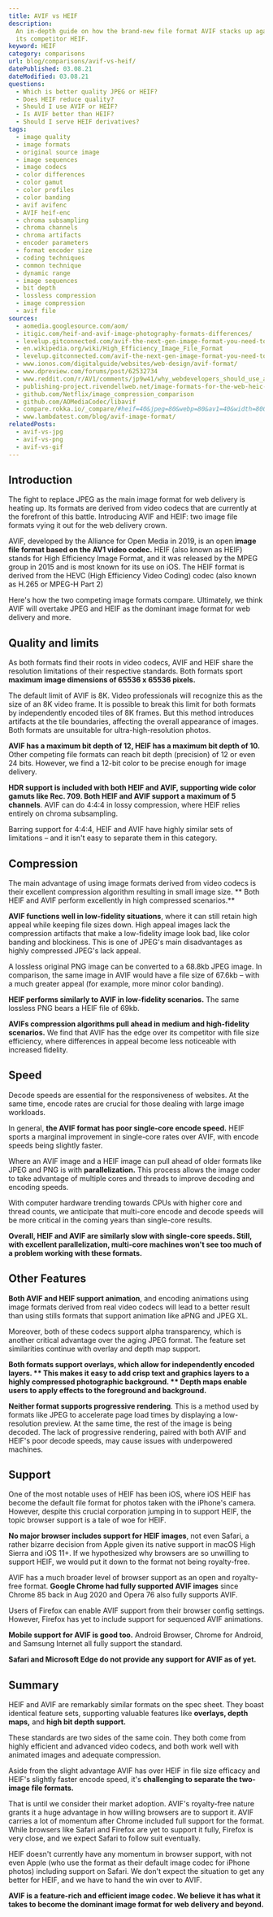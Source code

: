```yaml
---
title: AVIF vs HEIF
description:
  An in-depth guide on how the brand-new file format AVIF stacks up against
  its competitor HEIF.
keyword: HEIF
category: comparisons
url: blog/comparisons/avif-vs-heif/
datePublished: 03.08.21
dateModified: 03.08.21
questions:
  - Which is better quality JPEG or HEIF?
  - Does HEIF reduce quality?
  - Should I use AVIF or HEIF?
  - Is AVIF better than HEIF?
  - Should I serve HEIF derivatives?
tags:
  - image quality
  - image formats
  - original source image
  - image sequences
  - image codecs
  - color differences
  - color gamut
  - color profiles
  - color banding
  - avif avifenc
  - AVIF heif-enc
  - chroma subsampling
  - chroma channels
  - chroma artifacts
  - encoder parameters
  - format encoder size
  - coding techniques
  - common technique
  - dynamic range
  - image sequences
  - bit depth
  - lossless compression
  - image compression
  - avif file
sources:
  - aomedia.googlesource.com/aom/
  - itigic.com/heif-and-avif-image-photography-formats-differences/
  - levelup.gitconnected.com/avif-the-next-gen-image-format-you-need-to-know-about-631e4476dc71
  - en.wikipedia.org/wiki/High_Efficiency_Image_File_Format
  - levelup.gitconnected.com/avif-the-next-gen-image-format-you-need-to-know-about-631e4476dc71
  - www.ionos.com/digitalguide/websites/web-design/avif-format/
  - www.dpreview.com/forums/post/62532734
  - www.reddit.com/r/AV1/comments/jp9w41/why_webdevelopers_should_use_avif_comparison/
  - publishing-project.rivendellweb.net/image-formats-for-the-web-heic-and-avif/
  - github.com/Netflix/image_compression_comparison
  - github.com/AOMediaCodec/libavif
  - compare.rokka.io/_compare/#heif=40&jpeg=80&webp=80&av1=40&width=800
  - www.lambdatest.com/blog/avif-image-format/
relatedPosts:
  - avif-vs-jpg
  - avif-vs-png
  - avif-vs-gif
---
```


## Introduction

The fight to replace JPEG as the main image format for web delivery is heating up. Its formats are derived from video codecs that are currently at the forefront of this battle. Introducing AVIF and HEIF: two image file formats vying it out for the web delivery crown.

AVIF, developed by the Alliance for Open Media in 2019, is an open **image file format based on the AV1 video codec.** HEIF (also known as HEIF) stands for High Efficiency Image Format, and it was released by the MPEG group in 2015 and is most known for its use on iOS. The HEIF format is derived from the HEVC (High Efficiency Video Coding) codec (also known as H.265 or MPEG-H Part 2)

Here's how the two competing image formats compare. Ultimately, we think AVIF will overtake JPEG and HEIF as the dominant image format for web delivery and more.

## Quality and limits

As both formats find their roots in video codecs, AVIF and HEIF share the resolution limitations of their respective standards. Both formats sport **maximum image dimensions of 65536 x 65536 pixels.**

The default limit of AVIF is 8K. Video professionals will recognize this as the size of an 8K video frame. It is possible to break this limit for both formats by independently encoded tiles of 8K frames. But this method introduces artifacts at the tile boundaries, affecting the overall appearance of images. Both formats are unsuitable for ultra-high-resolution photos.

**AVIF has a maximum bit depth of 12, HEIF has a maximum bit depth of 10.** Other competing file formats can reach bit depth (precision) of 12 or even 24 bits. However, we find a 12-bit color to be precise enough for image delivery.

**HDR support is included with both HEIF and AVIF, supporting wide color gamuts like Rec. 709. **Both** HEIF and AVIF support a maximum of 5 channels**. AVIF can do 4:4:4 in lossy compression, where HEIF relies entirely on chroma subsampling.

Barring support for 4:4:4, HEIF and AVIF have highly similar sets of limitations – and it isn't easy to separate them in this category.

## Compression

The main advantage of using image formats derived from video codecs is their excellent compression algorithm resulting in small image size. ** Both HEIF and AVIF perform excellently in high compressed scenarios.**

**AVIF functions well in low-fidelity situations**, where it can still retain high appeal while keeping file sizes down. High appeal images lack the compression artifacts that make a low-fidelity image look bad, like color banding and blockiness. This is one of JPEG's main disadvantages as highly compressed JPEG's lack appeal.

A lossless original PNG image can be converted to a 68.8kb JPEG image. In comparison, the same image in AVIF would have a file size of 67.6kb – with a much greater appeal (for example, more minor color banding).

**HEIF performs similarly to AVIF in low-fidelity scenarios.** The same lossless PNG bears a HEIF file of 69kb.

**AVIFs compression algorithms pull ahead in medium and high-fidelity scenarios.** We find that AVIF has the edge over its competitor with file size efficiency, where differences in appeal become less noticeable with increased fidelity.

## Speed

Decode speeds are essential for the responsiveness of websites. At the same time, encode rates are crucial for those dealing with large image workloads.

In general, **the AVIF format has poor single-core encode speed.** HEIF sports a marginal improvement in single-core rates over AVIF, with encode speeds being slightly faster.

Where an AVIF image and a HEIF image can pull ahead of older formats like JPEG and PNG is with **parallelization.** This process allows the image coder to take advantage of multiple cores and threads to improve decoding and encoding speeds.

With computer hardware trending towards CPUs with higher core and thread counts, we anticipate that multi-core encode and decode speeds will be more critical in the coming years than single-core results.

**Overall, HEIF and AVIF are similarly slow with single-core speeds. Still, with excellent parallelization, multi-core machines won't see too much of a problem working with these formats.**

## Other Features

**Both AVIF and HEIF support animation**, and encoding animations using image formats derived from real video codecs will lead to a better result than using stills formats that support animation like aPNG and JPEG XL.

Moreover, both of these codecs support alpha transparency, which is another critical advantage over the aging JPEG format. The feature set similarities continue with overlay and depth map support.

**Both formats support overlays, which allow for independently encoded layers. ** This makes it easy to add crisp text and graphics layers to a highly compressed photographic background. ** Depth maps enable users to apply effects to the foreground and background.**

**Neither format supports progressive rendering**. This is a method used by formats like JPEG to accelerate page load times by displaying a low-resolution preview. At the same time, the rest of the image is being decoded. The lack of progressive rendering, paired with both AVIF and HEIF's poor decode speeds, may cause issues with underpowered machines.

## Support

One of the most notable uses of HEIF has been iOS, where iOS HEIF has become the default file format for photos taken with the iPhone's camera. However, despite this crucial corporation jumping in to support HEIF, the topic browser support is a tale of woe for HEIF.

**No major browser includes support for HEIF images**, not even Safari, a rather bizarre decision from Apple given its native support in macOS High Sierra and iOS 11+. If we hypothesized why browsers are so unwilling to support HEIF, we would put it down to the format not being royalty-free.

AVIF has a much broader level of browser support as an open and royalty-free format. **Google Chrome had fully supported AVIF images** since Chrome 85 back in Aug 2020 and Opera 76 also fully supports AVIF.

Users of Firefox can enable AVIF support from their browser config settings. However, Firefox has yet to include support for sequenced AVIF animations.

**Mobile support for AVIF is good too.** Android Browser, Chrome for Android, and Samsung Internet all fully support the standard.

**Safari and Microsoft Edge do not provide any support for AVIF as of yet.**

## Summary

HEIF and AVIF are remarkably similar formats on the spec sheet. They boast identical feature sets, supporting valuable features like **overlays, depth maps,** and **high bit depth support.**

These standards are two sides of the same coin. They both come from highly efficient and advanced video codecs, and both work well with animated images and adequate compression.

Aside from the slight advantage AVIF has over HEIF in file size efficacy and HEIF's slightly faster encode speed, it's **challenging to separate the two-image file formats.**

That is until we consider their market adoption. AVIF's royalty-free nature grants it a huge advantage in how willing browsers are to support it. AVIF carries a lot of momentum after Chrome included full support for the format. While browsers like Safari and Firefox are yet to support it fully, Firefox is very close, and we expect Safari to follow suit eventually.

HEIF doesn't currently have any momentum in browser support, with not even Apple (who use the format as their default image codec for iPhone photos) including support on Safari. We don't expect the situation to get any better for HEIF, and we have to hand the win over to AVIF.

**AVIF is a feature-rich and efficient image codec. We believe it has what it takes to become the dominant image format for web delivery and beyond.**
